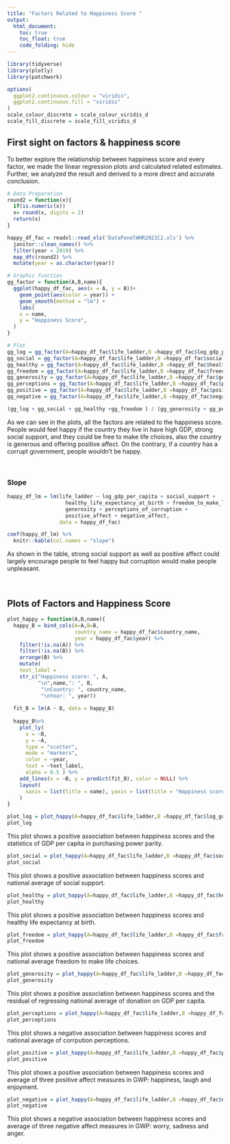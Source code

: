 ```yaml
---
title: "Factors Related to Happiness Score "
output: 
  html_document:
    toc: true
    toc_float: true
    code_folding: hide
---
```


```r
library(tidyverse)
library(plotly)
library(patchwork)

options(
  ggplot2.continuous.colour = "viridis",
  ggplot2.continuous.fill = "viridis"
)
scale_colour_discrete = scale_colour_viridis_d
scale_fill_discrete = scale_fill_viridis_d
```

## First sight on factors & happiness score

To better explore the relationship between happiness score and every factor, we made the linear regression plots and calculated related estimates. Further, we analyzed the result and derived to a more direct and accurate conclusion. 

```r
# Data Preparation
round2 = function(x){
  if(is.numeric(x))
  x= round(x, digits = 2)
  return(x)
}

happy_df_fac = readxl::read_xls('DataPanelWHR2021C2.xls') %>% 
  janitor::clean_names() %>% 
  filter(year < 2019) %>% 
  map_dfc(round2) %>%
  mutate(year = as.character(year))

# Graphic function
gg_factor = function(A,B,name){
  ggplot(happy_df_fac, aes(x = A, y = B))+
    geom_point(aes(color = year)) +
    geom_smooth(method = "lm") +
    labs(
    x = name,
    y = "Happiness Score",
  )
}

# Plot
gg_log = gg_factor(A=happy_df_fac$life_ladder,B =happy_df_fac$log_gdp_per_capita, name = "log_gdp_per_capita")
gg_social = gg_factor(A=happy_df_fac$life_ladder,B =happy_df_fac$social_support, name = "social_support")
gg_healthy = gg_factor(A=happy_df_fac$life_ladder,B =happy_df_fac$healthy_life_expectancy_at_birth, name = "healthy_life_expectancy_at_birth")
gg_freedom = gg_factor(A=happy_df_fac$life_ladder,B =happy_df_fac$freedom_to_make_life_choices, name = "freedom_to_make_life_choices")
gg_generosity = gg_factor(A=happy_df_fac$life_ladder,B =happy_df_fac$generosity, name = "generosity")
gg_perceptions = gg_factor(A=happy_df_fac$life_ladder,B =happy_df_fac$perceptions_of_corruption, name = "perceptions_of_corruption")
gg_positive = gg_factor(A=happy_df_fac$life_ladder,B =happy_df_fac$positive_affect, name = "positive_affect")
gg_negative = gg_factor(A=happy_df_fac$life_ladder,B =happy_df_fac$negative_affect, name = "negative_affect")
```

```r
(gg_log + gg_social + gg_healthy +gg_freedom ) / (gg_generosity + gg_perceptions + gg_positive + gg_negative)
```

As we can see in the plots, all the factors are related to the happiness score. People would feel happy if the country they live in have high GDP, strong social support, and they could be free to make life choices, also the country is generous and offering positive affect. On the contrary, if a country has a corrupt government, people wouldn’t be happy.

<br>

### Slope

```r
happy_df_lm = lm(life_ladder ~ log_gdp_per_capita + social_support +
                   healthy_life_expectancy_at_birth + freedom_to_make_life_choices +
                   generosity + perceptions_of_corruption + 
                   positive_affect + negative_affect,
                 data = happy_df_fac)

coef(happy_df_lm) %>%
  knitr::kable(col.names = "slope")
```

As shown in the table, strong social support as well as positive affect could largely encourage people to feel happy but corruption would make people unpleasant.

<br>

## Plots of Factors and Happiness Score

```r
plot_happy = function(A,B,name){
  happy_B = bind_cols(A=A,B=B,
                      country_name = happy_df_fac$country_name,
                      year = happy_df_fac$year) %>% 
    filter(!is.na(A)) %>%
    filter(!is.na(B)) %>%
    arrange(B) %>%
    mutate(
    text_label = 
    str_c("Happiness score: ", A,
          "\n",name,": ", B,
           "\nCountry: ", country_name,
           "\nYear: ", year))
  
  fit_B = lm(A ~ B, data = happy_B)
  
  happy_B%>%
    plot_ly(
      x = ~B,
      y = ~A,
      type = "scatter",
      mode = "markers",
      color = ~year,
      text = ~text_label,
      alpha = 0.5 ) %>%
    add_lines(x = ~B, y = predict(fit_B), color = NULL) %>%
    layout(
      xaxis = list(title = name), yaxis = list(title = "Happiness score")
    )
}
```


```r
plot_log = plot_happy(A=happy_df_fac$life_ladder,B =happy_df_fac$log_gdp_per_capita, name = "log_gdp_per_capita")
plot_log
```

This plot shows a positive association between happiness scores and the statistics of GDP per capita in purchasing power parity.

```r
plot_social = plot_happy(A=happy_df_fac$life_ladder,B =happy_df_fac$social_support, name = "social_support")
plot_social
```

This plot shows a positive association between happiness scores and national average of social support.

```r
plot_healthy = plot_happy(A=happy_df_fac$life_ladder,B =happy_df_fac$healthy_life_expectancy_at_birth, name = "healthy_life_expectancy_at_birth")
plot_healthy
```

This plot shows a positive association between happiness scores and  healthy life expectancy at birth.

```r
plot_freedom = plot_happy(A=happy_df_fac$life_ladder,B =happy_df_fac$freedom_to_make_life_choices, name = "freedom_to_make_life_choices")
plot_freedom
```

This plot shows a positive association between happiness scores and national average freedom to make life choices.

```r
plot_generosity = plot_happy(A=happy_df_fac$life_ladder,B =happy_df_fac$generosity, name = "generosity")
plot_generosity
```

This plot shows a positive association between happiness scores and the residual of regressing national average of donation on GDP per capita.

```r
plot_perceptions = plot_happy(A=happy_df_fac$life_ladder,B =happy_df_fac$perceptions_of_corruption, name = "perceptions_of_corruption")
plot_perceptions
```

This plot shows a negative association between happiness scores and national average of corrpution perceptions.

```r
plot_positive = plot_happy(A=happy_df_fac$life_ladder,B =happy_df_fac$positive_affect, name = "positive_affect")
plot_positive
```

This plot shows a positive association between happiness scores and average of three positive affect measures in GWP: happiness, laugh and enjoyment.


```r
plot_negative = plot_happy(A=happy_df_fac$life_ladder,B =happy_df_fac$negative_affect, name = "negative_affect")
plot_negative

```

This plot shows a negative association between happiness scores and average of three negative affect measures in GWP: worry, sadness and anger.
